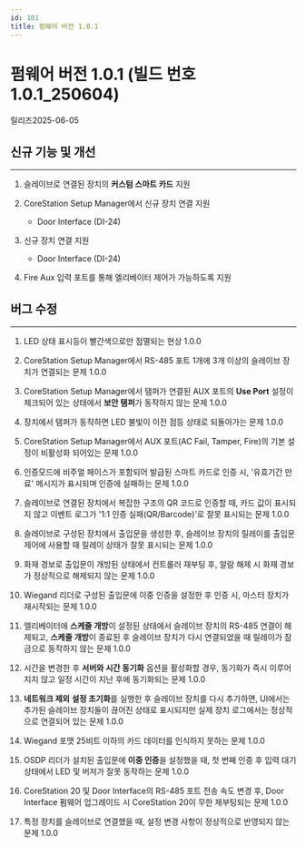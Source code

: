 ```yaml
---
id: 101
title: 펌웨어 버전 1.0.1
---
```


# 펌웨어 버전 1.0.1 (빌드 번호 1.0.1_250604)

릴리즈<Separator/>2025-06-05

## 신규 기능 및 개선

---

1. 슬레이브로 연결된 장치의 **커스텀 스마트 카드** 지원

1. CoreStation Setup Manager에서 신규 장치 연결 지원

    - Door Interface (DI-24)

1. 신규 장치 연결 지원

    - Door Interface (DI-24)

1. Fire Aux 입력 포트를 통해 엘리베이터 제어가 가능하도록 지원

## 버그 수정

---

<BugLists>

1. LED 상태 표시등이 빨간색으로만 점멸되는 현상 <Badge>1.0.0</Badge>

1. CoreStation Setup Manager에서 RS-485 포트 1개에 3개 이상의 슬레이브 장치가 연결되는 문제 <Badge>1.0.0</Badge>

1. CoreStation Setup Manager에서 탬퍼가 연결된 AUX 포트의 **Use Port** 설정이 체크되어 있는 상태에서 **보안 탬퍼**가 동작하지 않는 문제 <Badge>1.0.0</Badge>

1. 장치에서 탬퍼가 동작하면 LED 불빛이 이전 점등 상태로 되돌아가는 문제 <Badge>1.0.0</Badge>

1. CoreStation Setup Manager에서 AUX 포트(AC Fail, Tamper, Fire)의 기본 설정이 비활성화 되어있는 문제 <Badge>1.0.0</Badge>

1. 인증모드에 비주얼 페이스가 포함되어 발급된 스마트 카드로 인증 시, '유효기간 만료' 메시지가 표시되며 인증에 실패하는 문제 <Badge>1.0.0</Badge>

1. 슬레이브로 연결된 장치에서 복잡한 구조의 QR 코드로 인증할 때, 카드 값이 표시되지 않고 이벤트 로그가 '1:1 인증 실패(QR/Barcode)'로 잘못 표시되는 문제 <Badge>1.0.0</Badge>

1. 슬레이브로 구성된 장치에서 출입문을 생성한 후, 슬레이브 장치의 릴레이를 출입문 제어에 사용할 때 릴레이 상태가 잘못 표시되는 문제 <Badge>1.0.0</Badge>

1. 화재 경보로 출입문이 개방된 상태에서 컨트롤러 재부팅 후, 알람 해제 시 화재 경보가 정상적으로 해제되지 않는 문제 <Badge>1.0.0</Badge>

1. Wiegand 리더로 구성된 출입문에 이중 인증을 설정한 후 인증 시, 마스터 장치가 재시작되는 문제 <Badge>1.0.0</Badge>

1. 엘리베이터에 **스케줄 개방**이 설정된 상태에서 슬레이브 장치의 RS-485 연결이 해제되고, **스케줄 개방**이 종료된 후 슬레이브 장치가 다시 연결되었을 때 릴레이가 잠금으로 동작하지 않는 문제 <Badge>1.0.0</Badge>

1. 시간을 변경한 후 **서버와 시간 동기화** 옵션을 활성화할 경우, 동기화가 즉시 이루어지지 않고 일정 시간이 지난 후에 동기화되는 문제 <Badge>1.0.0</Badge>

1. **네트워크 제외** **설정 초기화**를 실행한 후 슬레이브 장치를 다시 추가하면, UI에서는 추가된 슬레이브 장치들이 끊어진 상태로 표시되지만 실제 장치 로그에서는 정상적으로 연결되어 있는 문제 <Badge>1.0.0</Badge>

1. Wiegand 포맷 25비트 이하의 카드 데이터를 인식하지 못하는 문제 <Badge>1.0.0</Badge>

1. OSDP 리더가 설치된 출입문에 **이중 인증**을 설정했을 때, 첫 번째 인증 후 입력 대기 상태에서 LED 및 버저가 잘못 동작하는 문제 <Badge>1.0.0</Badge>

1. CoreStation 20 및 Door Interface의 RS-485 포트 전송 속도 변경 후, Door Interface 펌웨어 업그레이드 시 CoreStation 20이 무한 재부팅되는 문제 <Badge>1.0.0</Badge>

1. 특정 장치를 슬레이브로 연결했을 때, 설정 변경 사항이 정상적으로 반영되지 않는 문제 <Badge>1.0.0</Badge>

</BugLists>